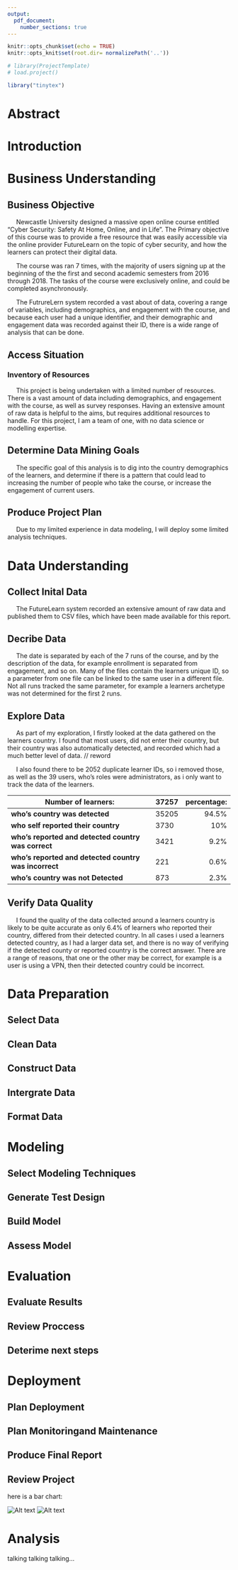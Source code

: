 ```yaml
---
output: 
  pdf_document:
    number_sections: true
---
```


```r
knitr::opts_chunk$set(echo = TRUE)
knitr::opts_knit$set(root.dir= normalizePath('..'))
```

```r
# library(ProjectTemplate)
# load.project()

library("tinytex")
```

\title
{%
\includegraphics[width=0.5\textwidth]{H:/Documents/FutureLearn/reports/ncl_logo.png}~ 
\\[3cm]
CSC8643: Data Management and Exploratory Data Analysis
}
\author{by Matthew Taylor}
\date{20th November, 2023}
\maketitle


\pagebreak
\tableofcontents
\pagebreak

# Abstract

# Introduction

# Business Understanding
## Business Objective

&nbsp;&nbsp;&nbsp;&nbsp; Newcastle University designed a massive open online course entitled "Cyber Security: Safety At Home, Online, and in Life". The Primary objective of this course was to provide a free resource that was easily accessible via the online provider FutureLearn on the topic of cyber security, and how the learners can protect their digital data.

&nbsp;&nbsp;&nbsp;&nbsp; The course was ran 7 times, with the majority of users signing up at the beginning of the the first and second academic semesters from 2016 through 2018. The tasks of the course were exclusively online, and could be completed asynchronously. 

&nbsp;&nbsp;&nbsp;&nbsp; The FutrureLern system recorded a vast about of data, covering a range of variables, including demographics, and engagement with the course, and because each user had a unique identifier, and their demographic and engagement data was recorded against their ID, there is a wide range of analysis that can be done.

## Access Situation
### Inventory of Resources

&nbsp;&nbsp;&nbsp;&nbsp; This project is being undertaken with a limited number of resources. There is a vast amount of data including demographics, and engagement with the course, as well as survey responses. Having an extensive amount of raw data is helpful to the aims, but requires additional resources to handle. For this project, I am a team of one, with no data science or modelling expertise. 

## Determine Data Mining Goals

&nbsp;&nbsp;&nbsp;&nbsp; The specific goal of this analysis is to dig into the country demographics of the learners, and determine if there is a pattern that could lead to increasing the number of people who take the course, or increase the engagement of current users. 

## Produce Project Plan

&nbsp;&nbsp;&nbsp;&nbsp; Due to my limited experience in data modeling, I will deploy some limited analysis techniques. 

# Data Understanding
## Collect Inital Data

&nbsp;&nbsp;&nbsp;&nbsp; The FutureLearn system recorded an extensive amount of raw data and published them to CSV files, which have been made available for this report. 

## Decribe Data

&nbsp;&nbsp;&nbsp;&nbsp; The date is separated by each of the 7 runs of the course, and by the description of the data, for example enrollment is separated from engagement, and so on. Many of the files contain the learners unique ID, so a parameter from one file can be linked to the same user in a different file. Not all runs tracked the same parameter, for example a learners archetype was not determined for the first 2 runs. 

## Explore Data

&nbsp;&nbsp;&nbsp;&nbsp; As part of my exploration, I firstly looked at the data gathered on the learners country. I found that most users, did not enter their country, but their country was also automatically detected, and recorded which had a much better level of data. // reword

&nbsp;&nbsp;&nbsp;&nbsp; I also found there to be 2052 duplicate learner IDs, so i removed those, as well as the 39 users, who's roles were administrators, as i only want to track the data of the learners.



| **Number of learners:**                               | **37257** | **percentage:** |
|-------------------------------------------------------|-----------|----------------:|
| **who's country was detected**                        | 35205     |           94.5% |
| **who self reported their country**                   | 3730      |             10% |
| **who's reported and detected country was correct**   | 3421      |            9.2% |
| **who's reported and detected country was incorrect** | 221       |            0.6% |
| **who's country was not Detected**                    | 873       |            2.3% |

## Verify Data Quality

&nbsp;&nbsp;&nbsp;&nbsp; I found the quality of the data collected around a learners country is likely to be quite accurate as only 6.4% of learners who reported their country, differed from their detected country. In all cases i used a learners detected country, as I had a larger data set, and there is no way of verifying if the detected county or reported country is the correct answer. There are a range of reasons, that one or the other may be correct, for example is a user is using a VPN, then their detected country could be incorrect.  

# Data Preparation
## Select Data
## Clean Data
## Construct Data
## Intergrate Data
## Format Data

# Modeling
## Select Modeling Techniques
## Generate Test Design
## Build Model
## Assess Model

# Evaluation
## Evaluate Results
## Review Proccess
## Deterime next steps

# Deployment
## Plan Deployment
## Plan Monitoringand Maintenance
## Produce Final Report
## Review Project

\pagebreak
 
here is a bar chart:

![Alt text](H:/Documents/FutureLearn/graphs/BarChartofCountries.png)
![Alt text](H:/Documents/FutureLearn/graphs/BarChartofCompletion.png)

# Analysis

talking talking talking...